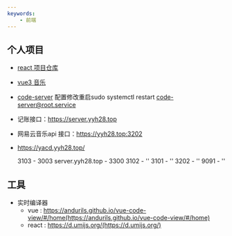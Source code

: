 ```yaml
---
keywords: 
    - 前端
---
```



## 个人项目
  - [react 项目仓库](https://yyh28.top:3101)
  - [vue3 音乐](https://yyh28.top:3102)
  - [code-server](https://yyh28.top:3103)  配置修改重启sudo systemctl restart code-server@root.service
  - 记账接口：https://server.yyh28.top
  - 网易云音乐api 接口：https://yyh28.top:3202
  - https://yacd.yyh28.top/

    3103  -  3003
    server.yyh28.top  -  3300
    3102  -  ''
    3101  -  ''
    3202  -  ''
    9091  -  ''

## 工具

- 实时编译器 
    - vue : https://andurils.github.io/vue-code-view/#/home(https://andurils.github.io/vue-code-view/#/home)
    - react : https://d.umijs.org/(https://d.umijs.org/)
